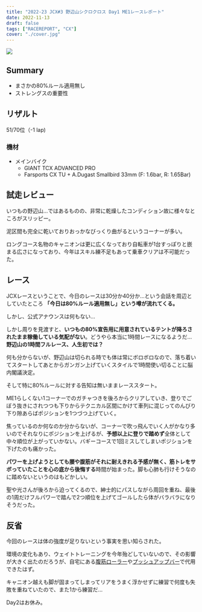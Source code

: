 ```yaml
---
title: "2022-23 JCX#3 野辺山シクロクロス Day1 ME1レースレポート"
date: 2022-11-13
draft: false
tags: ["RACEREPORT", "CX"]
cover: "./cover.jpg"
---
```


![ ](./cover.jpg)

## Summary

- まさかの80%ルール適用無し
- ストレングスの重要性

## リザルト

51/70位（-1 lap)

### 機材

- メインバイク
  - GIANT TCX ADVANCED PRO
  - Farsports CX TU + A.Dugast Smallbird 33mm (F: 1.6bar, R: 1.65Bar)

## 試走レビュー

いつもの野辺山…ではあるものの、非常に乾燥したコンディション故に様々なところがスリッピー。

泥区間も完全に乾いておりおっかなびっくり曲がるというコーナーが多い。

ロングコース名物のキャニオンは更に広くなっており自転車が1台すっぽりと嵌まる広さになっており、今年はスキル練不足もあって乗車クリアは不可能だった。

## レース

JCXレースということで、今日のレースは30分か40分か…という会話を周辺としていたところ **「今日は80%ルール適用無し」という噂が流れてくる。**

しかし、公式アナウンスは何もない…

しかし周りを見渡すと、**いつもの80%宣告用に用意されているテントが降ろされたまま稼働している気配がない**。どうやら本当に1時間レースになるようだ…**野辺山の1時間フルレース、人生初では？**

何も分からないが、野辺山は切られる時でも体は常にボロボロなので、落ち着いてスタートしてあとからガンガン上げていくスタイルで1時間使い切ることに脳内閣議決定。

そして特に80%ルールに対する告知は無いままレーススタート。

ME1らしくない1コーナーでのガチャつきを後ろからクリアしていき、登りでごぼう抜きにされつつも下りからテクニカル区間にかけて車列に混じってのんびり下り隙あらばポジションを1つづつ上げていく。

焦っているのか何なのか分からないが、コーナーで吹っ飛んでいく人がかなり多いのでそれなりにポジションを上げるが、**予想以上に登りで踏めず**全体として中々順位が上がっていかない。バギーコースで1回ミスしてしまいポジションを下げたのも痛かった。

**パワーを上げようとしても腰や腹筋がそれに耐えきれる予感が無く、筋トレをサボっていたことを心の底から後悔する**時間が始まった。脚も心肺も行けそうなのに踏めないというのはもどかしい。

聖や光さんが後ろから迫ってくるので、紳士的にパスしながら周回を重ね、最後の1周だけフルパワーで踏んで2つ順位を上げてゴールしたら体がバラバラになりそうだった。

## 反省

今回のレースは体の強度が足りないという事実を思い知らされた。

環境の変化もあり、ウェイトトレーニングを今年殆どしていないので、その影響が大きく出たのだろうが、自宅にある[腹筋ローラー](https://amzn.to/3UQ55dZ)や[プッシュアップバー](https://amzn.to/3UQ59KL)で代用できたはず。

<LinkBox url="https://www.amazon.co.jp/dp/B07SNP54DB/" isAmazonLink />

キャニオン越えも脚が固まってしまってリアをうまく浮かせずに練習で何度も失敗を重ねていたので、また1から練習だ…

Day2はお休み。

